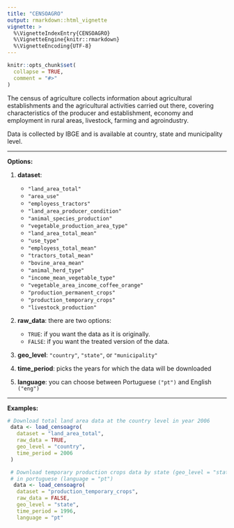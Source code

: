 ```yaml
---
title: "CENSOAGRO"
output: rmarkdown::html_vignette
vignette: >
  %\VignetteIndexEntry{CENSOAGRO}
  %\VignetteEngine{knitr::rmarkdown}
  %\VignetteEncoding{UTF-8}
---
```


```r
knitr::opts_chunk$set(
  collapse = TRUE,
  comment = "#>"
)
```


The census of agriculture collects information about agricultural establishments
and the agricultural activities carried out there, covering characteristics of the
producer and establishment, economy and employment in rural areas, livestock, 
farming and agroindustry. 

Data is collected by IBGE and is available at
country, state and municipality level.

***
**Options:**

  1.  **dataset**: 
      * `"land_area_total"`
      * `"area_use"`
      * `"employess_tractors"`
      * `"land_area_producer_condition"`
      * `"animal_species_production"`
      * `"vegetable_production_area_type"`
      * `"land_area_total_mean"`
      * `"use_type"`
      * `"employess_total_mean"`
      * `"tractors_total_mean"`
      * `"bovine_area_mean"`
      * `"animal_herd_type"`
      * `"income_mean_vegetable_type"`
      * `"vegetable_area_income_coffee_orange"`
      * `"production_permanent_crops"`
      * `"production_temporary_crops"`
      * `"livestock_production"`

  2.  **raw_data**: there are two options:

      * `TRUE`: if you want the data as it is originally.
      * `FALSE`: if you want the treated version of the data.

  3. **geo_level**: `"country"`, `"state"`, or `"municipality"`    
  
  4.  **time_period**: picks the years for which the data will be
    downloaded

  5.  **language**: you can choose between Portuguese `("pt")` and English
    `("eng")`
    
***

**Examples:**
```r
# Download total land area data at the country level in year 2006
 data <- load_censoagro(
   dataset = "land_area_total",
   raw_data = TRUE,
   geo_level = "country",
   time_period = 2006
 )

 # Download temporary production crops data by state (geo_level = "state") in year 2006
 # in portuguese (language = "pt")
  data <- load_censoagro(
   dataset = "production_temporary_crops",
   raw_data = FALSE,
   geo_level = "state",
   time_period = 1996,
   language = "pt"
```

